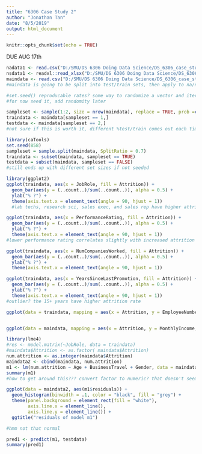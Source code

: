 ```yaml
---
title: "6306 Case Study 2"
author: "Jonathan Tan"
date: "8/5/2019"
output: html_document
---
```


```r
knitr::opts_chunk$set(echo = TRUE)
```
DUE AUG 17th
```r
nadata1 <- read.csv("D:/SMU/DS 6306 Doing Data Science/DS_6306_case_study_01/MSDS-6306-Doing-Data-Science/UNIT 14/CaseStudy2CompSet No Attrition.csv")
nsdata1 <- readxl::read_xlsx("D:/SMU/DS 6306 Doing Data Science/DS_6306_case_study_01/MSDS-6306-Doing-Data-Science/UNIT 14/CaseStudy2CompSet No Salary.xlsx")
maindata <- read.csv("D:/SMU/DS 6306 Doing Data Science/DS_6306_case_study_01/MSDS-6306-Doing-Data-Science/UNIT 14/CaseStudy2-data.csv")
#maindata is going to be split into test/train sets, then apply to na/ns data to guess salary and attrition rate
```


```r
#set.seed() reproducable rates? some way to randomize a vector and iterate down that vector to get a set of random rates? or just iterate over it multiple times to get averaged results?
#for now seed it, add randomity later

sampleset <- sample(1:2, size = nrow(maindata), replace = TRUE, prob =c(0.6896552, .3103448))
traindata <- maindata[sampleset == 1,]
testdata <- maindata[sampleset == 2,]
#not sure if this is worth it, different %test/train comes out each time
```

```r
library(caTools)
set.seed(858)
sampleset = sample.split(maindata, SplitRatio = 0.7)
traindata <- subset(maindata, sampleset == TRUE)
testdata = subset(maindata, sampleset == FALSE)
#still ends up with different set sizes if not seeded
```

```r
library(ggplot2)
ggplot(traindata, aes(x = JobRole, fill = Attrition)) +
  geom_bar(aes(y = (..count..)/sum(..count..)), alpha = 0.5) +
  ylab("% ?") +
  theme(axis.text.x = element_text(angle = 90, hjust = 1)) 
  #lab techs, research sci, sales exec, and sales rep have higher attrition rates than the rest? 

ggplot(traindata, aes(x = PerformanceRating, fill = Attrition)) +
  geom_bar(aes(y = (..count..)/sum(..count..)), alpha = 0.5) +
  ylab("% ?") +
  theme(axis.text.x = element_text(angle = 90, hjust = 1)) 
#lower performance rating correlates slightly with increased attrition

ggplot(traindata, aes(x = NumCompaniesWorked, fill = Attrition)) +
  geom_bar(aes(y = (..count..)/sum(..count..)), alpha = 0.5) +
  ylab("% ?") +
  theme(axis.text.x = element_text(angle = 90, hjust = 1)) 

ggplot(traindata, aes(x = YearsSinceLastPromotion, fill = Attrition)) +
  geom_bar(aes(y = (..count..)/sum(..count..)), alpha = 0.5) +
  ylab("% ?") +
  theme(axis.text.x = element_text(angle = 90, hjust = 1)) 
#outlier? the 15+ years have higher attrition rate

ggplot(data = traindata, mapping = aes(x = Attrition, y = EmployeeNumber, color = traindata$EmployeeNumber)) + geom_point()


ggplot(data = maindata, mapping = aes(x = Attrition, y = MonthlyIncome, fill = Age)) + geom_boxplot()
```


```r
library(lme4)
#res <- model.matrix(~JobRole, data = traindata)
#maindata$Attrition <- as.factor( maindata$Attrition)
num.attrition <- as.integer(maindata$Attrition)
maindata2 <- cbind(maindata, num.attrition)
m1 <- lm(num.attrition ~ Age + BusinessTravel + Gender, data = maindata2)
summary(m1)
#how to get around this??? convert factor to numeric? that doesn't seem right though 
```
```r
ggplot(data = maindata2, aes(m1$residuals)) +
  geom_histogram(binwidth = .1, color = "black", fill = "grey") + 
  theme(panel.background = element_rect(fill = "white"), 
        axis.line.x = element_line(), 
        axis.line.y = element_line()) + 
  ggtitle("residuals of model m1")

#hmm not that normal 
```

```r
pred1 <- predict(m1, testdata)
summary(pred1)
```